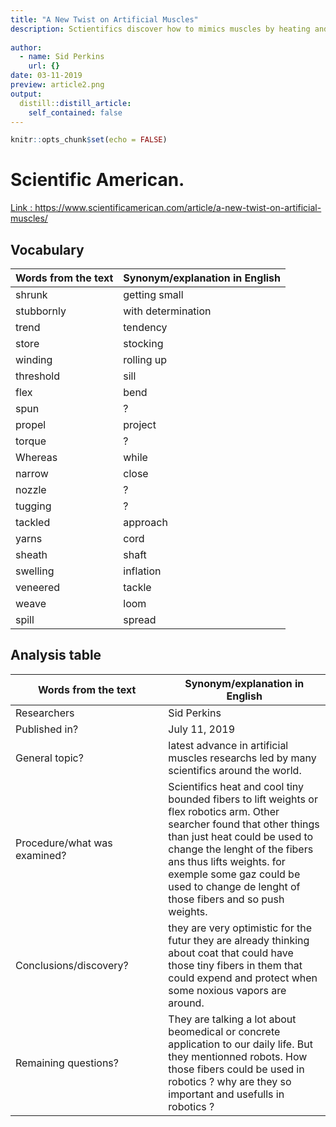 ```yaml
---
title: "A New Twist on Artificial Muscles"
description: Sctientifics discover how to mimics muscles by heating and cooling tiny fibers. They also find out that others chemicals could also do that 
  
author: 
  - name: Sid Perkins
    url: {}
date: 03-11-2019
preview: article2.png
output:
  distill::distill_article:
    self_contained: false
---
```


```r
knitr::opts_chunk$set(echo = FALSE)
```

# Scientific American.

[Link : https://www.scientificamerican.com/article/a-new-twist-on-artificial-muscles/](https://www.scientificamerican.com/article/a-new-twist-on-artificial-muscles/)

## Vocabulary 

| Words from the text  | Synonym/explanation in English |
| -------------------- | ------------------------------ |
| shrunk               | getting small |
| stubbornly           | with determination |
| trend                | tendency                   |
| store                | stocking                  |
| winding              | rolling up         |
| threshold            | sill        |
| flex                 | bend         |
| spun                 | ?         |
| propel               | project         |
| torque               | ?        |
| Whereas              | while          |
| narrow               | close        |
| nozzle               | ?         |
| tugging              | ?         |
| tackled              | approach         |
| yarns                | cord          |
| sheath               | shaft        |
| swelling             | inflation         |
| veneered             | tackle         |
| weave                | loom         |
| spill                | spread         |

## Analysis table 

| Words from the text          | Synonym/explanation in English |
| ---------------------------- | ------------------------------ |
| Researchers                  | Sid Perkins                        |
| Published in?                | July 11, 2019                                                        |
| General topic?               | latest advance in artificial muscles researchs led by many scientifics around the world.                      |
| Procedure/what was examined? | Scientifics heat and cool tiny bounded fibers to lift weights or flex robotics arm. Other searcher found that other things than just heat could be used to change the lenght of the fibers ans thus lifts weights. for exemple some gaz could be used to change de lenght of those fibers and so push weights.   |
| Conclusions/discovery?       | they are very optimistic for the futur they are already thinking about coat that could have those tiny fibers in them that could expend and protect when some noxious vapors are around.   |
| Remaining questions?         | They are talking a lot about beomedical or concrete application to our daily life. But they mentionned robots. How those fibers could be used in robotics ? why are they so important and usefulls in robotics ? 

